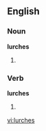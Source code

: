 ==English==

===Noun===
'''lurches'''

# {{plural of|lurch}}

===Verb===
'''lurches'''

# {{third-person singular of|lurch}}

[[vi:lurches]]